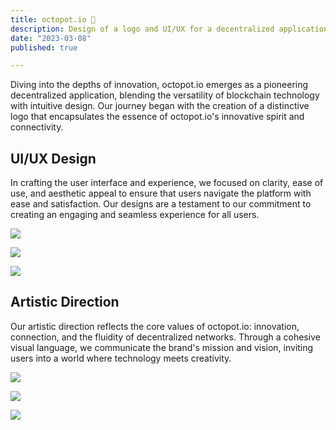 ```yaml
---
title: octopot.io 🐙
description: Design of a logo and UI/UX for a decentralized application
date: "2023-03-08"
published: true

---
```


Diving into the depths of innovation, octopot.io emerges as a pioneering decentralized application, blending the versatility of blockchain technology with intuitive design. Our journey began with the creation of a distinctive logo that encapsulates the essence of octopot.io's innovative spirit and connectivity. 

## UI/UX Design

In crafting the user interface and experience, we focused on clarity, ease of use, and aesthetic appeal to ensure that users navigate the platform with ease and satisfaction. Our designs are a testament to our commitment to creating an engaging and seamless experience for all users.

![](/octopot-ui-mobile.webp)

![](/octopot-figma.png)

![](/octopot-ui-1.png)

## Artistic Direction

Our artistic direction reflects the core values of octopot.io: innovation, connection, and the fluidity of decentralized networks. Through a cohesive visual language, we communicate the brand's mission and vision, inviting users into a world where technology meets creativity.

![](/octopot-da-1.png)

![](/octopot-da-2.png)

![](/octopot-da-3.png)
